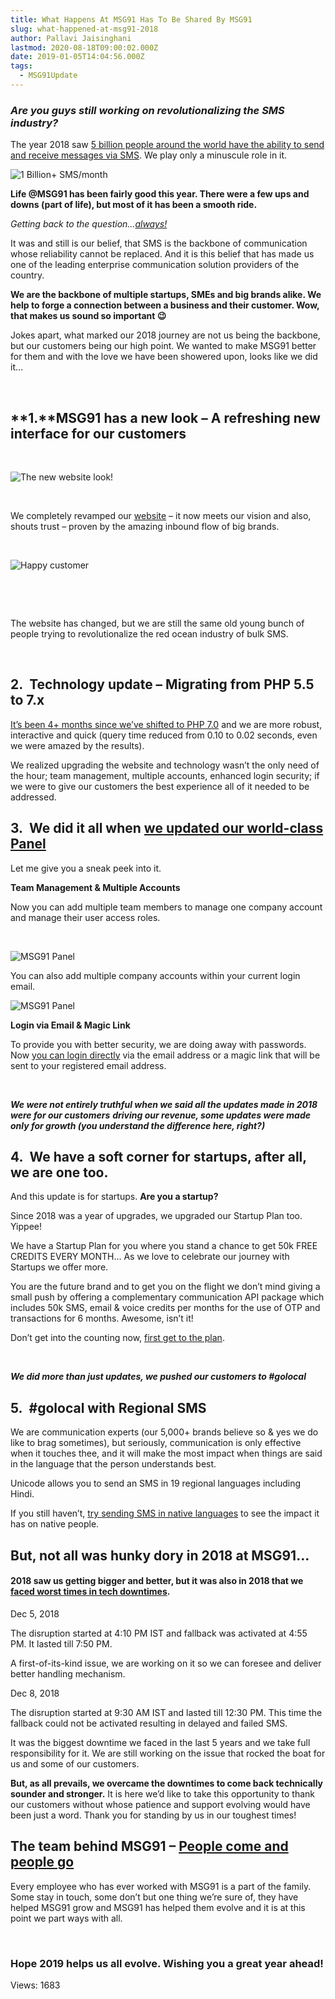 ```yaml
---
title: What Happens At MSG91 Has To Be Shared By MSG91
slug: what-happened-at-msg91-2018
author: Pallavi Jaisinghani
lastmod: 2020-08-18T09:00:02.000Z
date: 2019-01-05T14:04:56.000Z
tags:
  - MSG91Update
---
```


### *Are you guys still working on revolutionalizing the SMS industry?*


  

The year 2018 saw [5 billion people around the world have the ability to send and receive messages via SMS](https://www.gsmaintelligence.com/). We play only a minuscule role in it.


![1 Billion+ SMS/month](https://images-msg91.s3.ap-south-1.amazonaws.com/content/images/wordpress/2019/01/A2P-Communication-APIs-for-SMS-Voice-and-Authentication-MSG91-1-1.png)


  

**Life @MSG91 has been fairly good this year. There were a few ups and downs (part of life), but most of it has been a smooth ride.**  

*Getting back to the question…*[*always!*](https://yourstory.com/2017/08/sms-here-to-stay-msg91/?utm_source=blog&utm_medium=organic&utm_campaign=2018)


It was and still is our belief, that SMS is the backbone of communication whose reliability cannot be replaced. And it is this belief that has made us one of the leading enterprise communication solution providers of the country.


**We are the backbone of multiple startups, SMEs and big brands alike. We help to forge a connection between a business and their customer. Wow, that makes us sound so important 😉**


Jokes apart, what marked our 2018 journey are not us being the backbone, but our customers being our high point. We wanted to make MSG91 better for them and with the love we have been showered upon, looks like we did it…


 


**1.****MSG91 has a new look – A refreshing new interface for our customers**
-----------------------------------------------------------------------------


 


![The new website look!](https://images-msg91.s3.ap-south-1.amazonaws.com/content/images/wordpress/2019/01/2-1024x425.png)


 


We completely revamped our [website](https://msg91.com/?utm_source=blog&utm_medium=organic&utm_campaign=2018) – it now meets our vision and also, shouts trust – proven by the amazing inbound flow of big brands. 


 


![Happy customer](https://images-msg91.s3.ap-south-1.amazonaws.com/content/images/wordpress/2019/01/Screenshot-2019-01-04-at-10.52.14-PM.png)


 


 


The website has changed, but we are still the same old young bunch of people trying to revolutionalize the red ocean industry of bulk SMS. 


 


**2.  Technology update – Migrating from PHP 5.5 to 7.x**
---------------------------------------------------------


[It’s been 4+ months since we’ve shifted to PHP 7.0](https://msg91.com/blog/from-php-5-to-php-7/?utm_source=blog&utm_medium=organic&utm_campaign=2018) and we are more robust, interactive and quick (query time reduced from 0.10 to 0.02 seconds, even we were amazed by the results).


We realized upgrading the website and technology wasn’t the only need of the hour; team management, multiple accounts, enhanced login security; if we were to give our customers the best experience all of it needed to be addressed. 



**3.  We did it all when** [**we updated our world-class Panel**](https://msg91.com/blog/msg91-product-update-08-2018/?utm_source=blog&utm_medium=organic&utm_campaign=2018)
----------------------------------------------------------------------------------------------------------------------------------------------------------------------------


Let me give you a sneak peek into it.


**Team Management & Multiple Accounts**


Now you can add multiple team members to manage one company account and manage their user access roles.


 


![MSG91 Panel](https://images-msg91.s3.ap-south-1.amazonaws.com/content/images/wordpress/2019/01/MSG91-Product-Update-08-2018-MSG91-Blog.png)


You can also add multiple company accounts within your current login email.


![MSG91 Panel](https://images-msg91.s3.ap-south-1.amazonaws.com/content/images/wordpress/2019/01/Screen-Shot-2018-08-28-at-5.31.06-PM-300x255.png)


**Login via Email & Magic Link**


To provide you with better security, we are doing away with passwords. Now [you can login directly](https://control.msg91.com/signin/?utm_source=blog&utm_medium=organic&utm_campaign=2018) via the email address or a magic link that will be sent to your registered email address.


 


***We were not entirely truthful when we said all the updates made in 2018 were for our customers*** ***driving our revenue, some updates were made only for growth (you understand the difference here, right?)***


**4.  We have a soft corner for startups, after all, we are one too.**
----------------------------------------------------------------------


And this update is for startups. **Are you a startup?** 


Since 2018 was a year of upgrades, we upgraded our Startup Plan too. Yippee!


We have a Startup Plan for you where you stand a chance to get 50k FREE CREDITS EVERY MONTH… As we love to celebrate our journey with Startups we offer more. 


You are the future brand and to get you on the flight we don’t mind giving a small push by offering a complementary communication API package which includes 50k SMS, email & voice credits per months for the use of OTP and transactions for 6 months. Awesome, isn’t it!


Don’t get into the counting now, [first get to the plan](https://msg91.com/startups/?utm_source=blog&utm_medium=organic&utm_campaign=2018).


 


***We did more than just updates, we pushed our customers to #golocal***


**5.  #golocal with Regional SMS**
----------------------------------


We are communication experts (our 5,000+ brands believe so & yes we do like to brag sometimes), but seriously, communication is only effective when it touches thee, and it will make the most impact when things are said in the language that the person understands best. 


Unicode allows you to send an SMS in 19 regional languages including Hindi.


If you still haven’t, [try sending SMS in native languages](https://msg91.com/regional-sms/?utm_source=blog&utm_medium=organic&utm_campaign=2018) to see the impact it has on native people. 


**But, not all was hunky dory in 2018 at MSG91…**
-------------------------------------------------


#### 2018 saw us getting bigger and better, but it was also in 2018 that we [faced worst times in tech downtimes](https://msg91.com/blog/msg91-ups-and-downs-updates/?utm_source=blog&utm_medium=organic&utm_campaign=2018).


Dec 5, 2018


The disruption started at 4:10 PM IST and fallback was activated at 4:55 PM. It lasted till 7:50 PM. 


A first-of-its-kind issue, we are working on it so we can foresee and deliver better handling mechanism.


Dec 8, 2018


The disruption started at 9:30 AM IST and lasted till 12:30 PM. This time the fallback could not be activated resulting in delayed and failed SMS.


It was the biggest downtime we faced in the last 5 years and we take full responsibility for it. We are still working on the issue that rocked the boat for us and some of our customers. 


**But, as all prevails, we overcame the downtimes to come back technically sounder and stronger.** It is here we’d like to take this opportunity to thank our customers without whose patience and support evolving would have been just a word. Thank you for standing by us in our toughest times!  

  




**The team behind MSG91 –** [**People come and people go**](https://www.walkover.in/?utm_source=blog&utm_medium=organic&utm_campaign=2018)
------------------------------------------------------------------------------------------------------------------------------------------


Every employee who has ever worked with MSG91 is a part of the family. Some stay in touch, some don’t but one thing we’re sure of, they have helped MSG91 grow and MSG91 has helped them evolve and it is at this point we part ways with all.


 


### **Hope 2019 helps us all evolve. Wishing you a great year ahead!**


 Views: 1683


